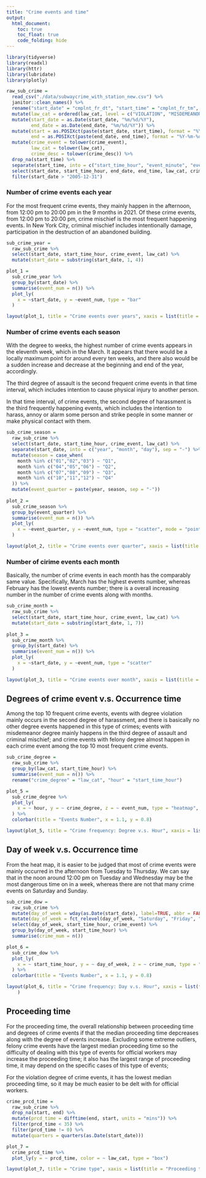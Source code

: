 ```yaml
---
title: "Crime events and time"
output: 
  html_document: 
    toc: true
    toc_float: true
    code_folding: hide
---
```


<link rel="stylesheet" href="academicons.css"/>
<link rel="stylesheet" href="styles.css" type="text/css">

```r
library(tidyverse)
library(readxl)
library(httr)
library(lubridate)
library(plotly)
```

```r
raw_sub_crime = 
  read_csv("./data/subwaycrime_with_station_new.csv") %>% 
  janitor::clean_names() %>% 
  rename("start_date" = "cmplnt_fr_dt", "start_time" = "cmplnt_fr_tm", "end_date" = "cmplnt_to_dt", "end_time" = "cmplnt_to_tm", "law_cat" = "law_cat_cd", "crime_event" = "ofns_desc", "crime_desc" = "pd_desc") %>% 
  mutate(law_cat = ordered(law_cat, level = c("VIOLATION", "MISDEMEANOR", "FELONY"))) %>% 
  mutate(start_date = as.Date(start_date, "%m/%d/%Y"), 
         end_date = as.Date(end_date, "%m/%d/%Y")) %>% 
  mutate(start = as.POSIXct(paste(start_date, start_time), format = "%Y-%m-%d %H:%M:%S"), 
         end = as.POSIXct(paste(end_date, end_time), format = "%Y-%m-%d %H:%M:%S")) %>% 
  mutate(crime_event = tolower(crime_event),
         law_cat = tolower(law_cat),
         crime_desc = tolower(crime_desc)) %>% 
  drop_na(start_time) %>% 
  separate(start_time, into = c("start_time_hour", "event_minute", "event_second"), sep = ":") %>% 
  select(start_date, start_time_hour, end_date, end_time, law_cat, crime_event, crime_desc, start, end) %>% 
  filter(start_date > "2005-12-31")
```

### Number of crime events each year

For the most frequent crime events, they mainly happen in the afternoon, from 12:00 pm to 20:00 pm in the 9 months in 2021. Of these crime events, from 12:00 pm to 20:00 pm, crime mischief is the most frequent happening events. In New York City, criminal mischief includes intentionally damage, participation in the destruction of an abandoned building. 

```r
sub_crime_year = 
  raw_sub_crime %>% 
  select(start_date, start_time_hour, crime_event, law_cat) %>% 
  mutate(start_date = substring(start_date, 1, 4))

plot_1 = 
  sub_crime_year %>% 
  group_by(start_date) %>% 
  summarise(event_num = n()) %>% 
  plot_ly(
    x = ~start_date, y = ~event_num, type = "bar"
  )

layout(plot_1, title = "Crime events over years", xaxis = list(title = "Year"), yaxis = list(title = "Number of Crime Events"))
```

### Number of crime events each season

With the degree to weeks, the highest number of crime events appears in the eleventh week, which in the March. It appears that there would be a locally maximum point for around every ten weeks, and there also would be a sudden increase and decrease at the beginning and end of the year, accordingly.

The third degree of assault is the second frequent crime events in that time interval, which includes intention to cause physical injury to another person.

In that time interval, of crime events, the second degree of harassment is the third frequently happening events, which includes the intention to harass, annoy or alarm some person and strike people in some manner or make physical contact with them. 

```r
sub_crime_season = 
  raw_sub_crime %>% 
  select(start_date, start_time_hour, crime_event, law_cat) %>% 
  separate(start_date, into = c("year", "month", "day"), sep = "-") %>% 
  mutate(season = case_when(
    month %in% c("01","02","03") ~ "Q1",
    month %in% c("04","05","06") ~ "Q2",
    month %in% c("07","08","09") ~ "Q3",
    month %in% c("10","11","12") ~ "Q4"
  )) %>% 
  mutate(event_quarter = paste(year, season, sep = "-"))
  
plot_2 = 
  sub_crime_season %>% 
  group_by(event_quarter) %>% 
  summarise(event_num = n()) %>% 
  plot_ly(
    x = ~event_quarter, y = ~event_num, type = "scatter", mode = "points"
  )

layout(plot_2, title = "Crime events over quarter", xaxis = list(title = "Quarter"), yaxis = list(title = "Number of Crime Events"))
```

### Number of cirime events each month

Basically, the number of crime events in each month has the comparably same value. Specifically, March has the highest events number, whereas February has the lowest events number; there is a overall increasing number in the number of crime events along with months.

```r
sub_crime_month = 
  raw_sub_crime %>% 
  select(start_date, start_time_hour, crime_event, law_cat) %>% 
  mutate(start_date = substring(start_date, 1, 7)) 
  
plot_3 = 
  sub_crime_month %>% 
  group_by(start_date) %>% 
  summarise(event_num = n()) %>% 
  plot_ly(
    x = ~start_date, y = ~event_num, type = "scatter"
  )

layout(plot_3, title = "Crime events over month", xaxis = list(title = "Month"), yaxis = list(title = "Number of Crime Events"))
```

## Degrees of crime event v.s. Occurrence time

Among the top 10 frequent crime events, events with degree violation mainly occurs in the second degree of harassment, and there is basically no other degree events happened in this type of crimes; events with misdemeanor degree mainly happens in the third degree of assault and criminal mischief; and crime events with felony degree almost happen in each crime event among the top 10 most frequent crime events.

```r
sub_crime_degree = 
  raw_sub_crime %>% 
  group_by(law_cat, start_time_hour) %>% 
  summarise(event_num = n()) %>% 
  rename("crime_degree" = "law_cat", "hour" = "start_time_hour")

plot_5 = 
  sub_crime_degree %>% 
  plot_ly(
    x = ~ hour, y = ~ crime_degree, z = ~ event_num, type = "heatmap", colors = "YlGn"
  ) %>%
  colorbar(title = "Events Number", x = 1.1, y = 0.8) 

layout(plot_5, title = "Crime frequency: Degree v.s. Hour", xaxis = list(title = "Hour"), yaxis = list(title = "Degree"))
```

## Day of week v.s. Occurrence time

From the heat map, it is easier to be judged that most of crime events were mainly occurred in the afternoon from Tuesday to Thursday. We can say that in the noon around 12:00 pm on Tuesday and Wednesday may be the most dangerous time on in a week, whereas there are not that many crime events on Saturday and Sunday.

```r
sub_crime_dow = 
  raw_sub_crime %>% 
  mutate(day_of_week = wday(as.Date(start_date), label=TRUE, abbr = FALSE)) %>% 
  mutate(day_of_week = fct_relevel(day_of_week, "Saturday", "Friday", "Thursday", "Wednesday", "Tuesday", "Monday", "Sunday")) %>%
  select(day_of_week, start_time_hour, crime_event) %>% 
  group_by(day_of_week, start_time_hour) %>% 
  summarise(crime_num = n())

plot_6 = 
  sub_crime_dow %>% 
  plot_ly(
    x = ~ start_time_hour, y = ~ day_of_week, z = ~ crime_num, type = "heatmap", colors = "BuPu"
  ) %>%
  colorbar(title = "Events Number", x = 1.1, y = 0.8) 

layout(plot_6, title = "Crime frequency: Day v.s. Hour", xaxis = list(title = "Hour"), yaxis = list(title = "Day of week")
    )
```

## Proceeding time

For the proceeding time, the overall relationship between proceeding time and degrees of crime events if that the median proceeding time depcreases along with the degree of events increase. Excluding some extreme outliers, felony crime events have the largest median proceeding time so the difficulty of dealing with this type of events for official workers may increase the proceeding time; it also has the largest range of proceeding time, it may depend on the specific cases of this type of events; 

For the violation degree of crime events, it has the lowest median proceeding time, so it may be much easier to be delt with for official workers.

```r
crime_prcd_time = 
  raw_sub_crime %>% 
  drop_na(start, end) %>%
  mutate(prcd_time = difftime(end, start, units = "mins")) %>% 
  filter(prcd_time < 35) %>% 
  filter(prcd_time != 0) %>% 
  mutate(quarters = quarters(as.Date(start_date)))

plot_7 = 
  crime_prcd_time %>% 
  plot_ly(y = ~ prcd_time, color = ~ law_cat, type = "box")

layout(plot_7, title = "Crime type", xaxis = list(title = "Proceeding time"), yaxis = list(title = "Crime type v.s. Proceeding time (mins)"))
```

